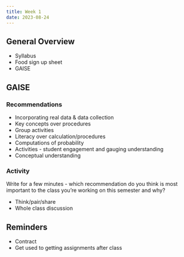 ```yaml
---
title: Week 1
date: 2023-08-24
---
```



## General Overview

- Syllabus
- Food sign up sheet
- GAISE


## GAISE

### Recommendations

- Incorporating real data & data collection
- Key concepts over procedures
- Group activities
- Literacy over calculation/procedures
- Computations of probability
- Activities - student engagement and gauging understanding
- Conceptual understanding

### Activity

Write for a few minutes - which recommendation do you think is most important to the class you're working on this semester and why?

  - Think/pair/share
  - Whole class discussion

## Reminders
- Contract
- Get used to getting assignments after class

